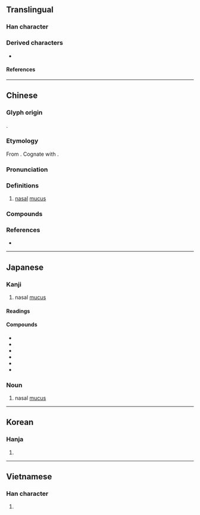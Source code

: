 {{also|涕}}
{{character info}}
==Translingual==

===Han character===
{{Han char|rn=85|rad=水|as=06|sn=9|four=35132|canj=EKN|ids=⿰氵夷}}

===Derived characters===
* {{l|mul|𦳂}}

====References====
{{Han ref|kx=0620.190|dkj=17387|dj=1017.010|hdz=31605.070|uh=6D1F}}

----

==Chinese==
{{zh-forms|alt=𦳂,䶏}}

===Glyph origin===
{{Han etym}}
{{Han compound|水|alt1=氵|夷|ls=psc|c1=s|c2=p}}.

===Etymology===
From {{inh|zh|sit-pro|*m-t(w)əj-n ~ m-ti-s||water}}. Cognate with {{och-l|涕}}.

===Pronunciation===
{{zh-pron
|m=tì,yí
|c=tai3,ji4
|mc=y
|oc=y
|ma=
|cat=n
}}

===Definitions===
{{zh-hanzi}}

# {{zh-o}} [[nasal]] [[mucus]]

===Compounds===
{{zh-der|洟涕|涕洟|鼻洟}}

===References===
* {{R:yue:Hanzi}}

----

==Japanese==

===Kanji===
{{ja-kanji|grade=|rs=水06}}

# nasal [[mucus]]

====Readings====
{{ja-readings
|goon=い, たい
|kanon=い, てい
|kun=はな-しる, はな-じる
}}

{{wikipedia|lang=ja}}

====Compounds====
{{der-top|Compounds}}
* {{ja-r|青洟|あおばな|gloss=green snot hanging from a child's nose}}
* {{ja-r|涕洟|てい.い}}
* {{ja-r|洟垂|はなたれ}}
* {{ja-r|洟垂れ小僧|はなたれ こぞう}}
* {{ja-r|洟提灯|はなぢょうちん}}
* {{ja-r|水洟|みずばな|gloss=runny nose}}
{{der-bottom}}

===Noun===
{{ja-noun|はな}}

# nasal [[mucus]]

----

==Korean==

===Hanja===
{{ko-hanja|이}}

# {{rfdef|ko|sort=水06}}

----

==Vietnamese==

===Han character===
{{vi-readings|rs=水06|reading=dề}}

# {{rfdef|vi|sort=水06}}